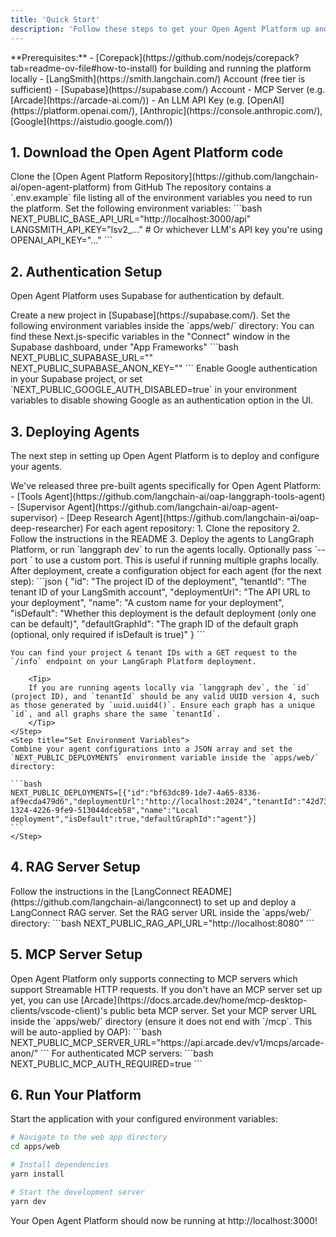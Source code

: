 ```yaml
---
title: 'Quick Start'
description: 'Follow these steps to get your Open Agent Platform up and running quickly.'
---
```


<Info>
**Prerequisites:**
- [Corepack](https://github.com/nodejs/corepack?tab=readme-ov-file#how-to-install) for building and running the platform locally
- [LangSmith](https://smith.langchain.com/) Account (free tier is sufficient)
- [Supabase](https://supabase.com/) Account
- MCP Server (e.g. [Arcade](https://arcade-ai.com/))
- An LLM API Key (e.g. [OpenAI](https://platform.openai.com/), [Anthropic](https://console.anthropic.com/), [Google](https://aistudio.google.com/))
</Info>

## 1. Download the Open Agent Platform code

<Steps>
    <Step title="Clone the Repository">
    Clone the [Open Agent Platform Repository](https://github.com/langchain-ai/open-agent-platform) from GitHub
    </Step>
    <Step title="Set Environment Variables">
        <Tip>
        The repository contains a `.env.example` file listing all of the environment variables you need to run the platform.
        </Tip>
    Set the following environment variables:
    ```bash
      NEXT_PUBLIC_BASE_API_URL="http://localhost:3000/api"
      LANGSMITH_API_KEY="lsv2_..."
      # Or whichever LLM's API key you're using
      OPENAI_API_KEY="..."
    ```
    </Step>
</Steps>

## 2. Authentication Setup

Open Agent Platform uses Supabase for authentication by default.

<Steps>
    <Step title="Create a Supabase Project">
    Create a new project in [Supabase](https://supabase.com/).
    </Step>
    <Step title="Configure Environment Variables">
    Set the following environment variables inside the `apps/web/` directory:
        <Tip>
        You can find these Next.js-specific variables in the "Connect" window in the Supabase dashboard, under "App Frameworks"
        </Tip>
    ```bash
    NEXT_PUBLIC_SUPABASE_URL="<your supabase url>"
    NEXT_PUBLIC_SUPABASE_ANON_KEY="<your supabase anon key>"
    ```
    </Step>
    <Step title="Enable Authentication Providers">
        Enable Google authentication in your Supabase project, or set `NEXT_PUBLIC_GOOGLE_AUTH_DISABLED=true` in your environment variables to disable showing Google as an authentication option in the UI.
    </Step>
</Steps>

## 3. Deploying Agents

The next step in setting up Open Agent Platform is to deploy and configure your agents.

<Steps>
    <Step title="Clone Pre-built Agents">
    We've released three pre-built agents specifically for Open Agent Platform:
    - [Tools Agent](https://github.com/langchain-ai/oap-langgraph-tools-agent)
    - [Supervisor Agent](https://github.com/langchain-ai/oap-agent-supervisor)
    - [Deep Research Agent](https://github.com/langchain-ai/oap-deep-researcher)
    </Step>
    <Step title="Follow Agent Setup Instructions">
    For each agent repository:
    1. Clone the repository
    2. Follow the instructions in the README
    3. Deploy the agents to LangGraph Platform, or run `langgraph dev` to run the agents locally. Optionally pass `--port <port>` to use a custom port. This is useful if running multiple graphs locally.
    </Step>
    <Step title="Configure Environment Variables">
    After deployment, create a configuration object for each agent (for the next step):
    ```json
    {
      "id": "The project ID of the deployment",
      "tenantId": "The tenant ID of your LangSmith account",
      "deploymentUrl": "The API URL to your deployment",
      "name": "A custom name for your deployment",
      "isDefault": "Whether this deployment is the default deployment (only one can be default)",
      "defaultGraphId": "The graph ID of the default graph (optional, only required if isDefault is true)"
    }
    ```

    You can find your project & tenant IDs with a GET request to the `/info` endpoint on your LangGraph Platform deployment.

        <Tip>
        If you are running agents locally via `langgraph dev`, the `id` (project ID), and `tenantId` should be any valid UUID version 4, such as those generated by `uuid.uuid4()`. Ensure each graph has a unique `id`, and all graphs share the same `tenantId`.
        </Tip>
    </Step>
    <Step title="Set Environment Variables">
    Combine your agent configurations into a JSON array and set the `NEXT_PUBLIC_DEPLOYMENTS` environment variable inside the `apps/web/` directory:

    ```bash
    NEXT_PUBLIC_DEPLOYMENTS=[{"id":"bf63dc89-1de7-4a65-8336-af9ecda479d6","deploymentUrl":"http://localhost:2024","tenantId":"42d732b3-1324-4226-9fe9-513044dceb58","name":"Local deployment","isDefault":true,"defaultGraphId":"agent"}]
    ```
    </Step>
</Steps>

## 4. RAG Server Setup

<Steps>
    <Step title="Deploy LangConnect">
    Follow the instructions in the [LangConnect README](https://github.com/langchain-ai/langconnect) to set up and deploy a LangConnect RAG server.
    </Step>
    <Step title="Configure Environment Variables">
    Set the RAG server URL inside the `apps/web/` directory:
    ```bash
    NEXT_PUBLIC_RAG_API_URL="http://localhost:8080"
    ```
    </Step>
</Steps>

## 5. MCP Server Setup

<Tip>
Open Agent Platform only supports connecting to MCP servers which support Streamable HTTP requests.
If you don't have an MCP server set up yet, you can use [Arcade](https://docs.arcade.dev/home/mcp-desktop-clients/vscode-client)'s public beta MCP server.
</Tip>

<Steps>
    <Step title="Configure MCP Server URL">
    Set your MCP server URL inside the `apps/web/` directory (ensure it does not end with `/mcp`. This will be auto-applied by OAP):
    ```bash
    NEXT_PUBLIC_MCP_SERVER_URL="https://api.arcade.dev/v1/mcps/arcade-anon/"
    ```
    </Step>
    <Step title="Configure Authentication (if required)">
    For authenticated MCP servers:
    ```bash
    NEXT_PUBLIC_MCP_AUTH_REQUIRED=true
    ```
    </Step>
</Steps>

## 6. Run Your Platform

Start the application with your configured environment variables:

```bash
# Navigate to the web app directory
cd apps/web

# Install dependencies
yarn install

# Start the development server
yarn dev
```

Your Open Agent Platform should now be running at http://localhost:3000!
